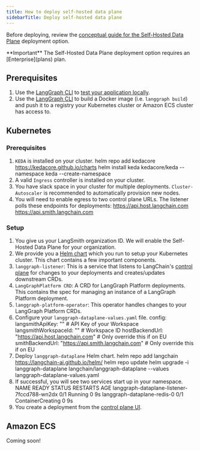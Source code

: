 ```yaml
---
title: How to deploy self-hosted data plane
sidebarTitle: Deploy self-hosted data plane
---
```

Before deploying, review the [conceptual guide for the Self-Hosted Data Plane](langgraph_self_hosted_data_plane) deployment option.

<Info>
  **Important**
  The Self-Hosted Data Plane deployment option requires an [Enterprise](plans) plan.
</Info>

## Prerequisites

1. Use the [LangGraph CLI](langgraph_cli) to [test your application locally](local-server).
2. Use the [LangGraph CLI](langgraph_cli) to build a Docker image (i.e. `langgraph build`) and push it to a registry your Kubernetes cluster or Amazon ECS cluster has access to.

## Kubernetes

### Prerequisites

1. `KEDA` is installed on your cluster.
  helm repo add kedacore https://kedacore.github.io/charts
  helm install keda kedacore/keda --namespace keda --create-namespace
2. A valid `Ingress` controller is installed on your cluster.
3. You have slack space in your cluster for multiple deployments. `Cluster-Autoscaler` is recommended to automatically provision new nodes.
4. You will need to enable egress to two control plane URLs. The listener polls these endpoints for deployments:
  https://api.host.langchain.com
  https://api.smith.langchain.com

### Setup

1. You give us your LangSmith organization ID. We will enable the Self-Hosted Data Plane for your organization.
2. We provide you a [Helm chart](https://github.com/langchain-ai/helm/tree/main/charts/langgraph-dataplane) which you run to setup your Kubernetes cluster. This chart contains a few important components.
  1. `langgraph-listener`: This is a service that listens to LangChain's [control plane](langgraph_control_plane) for changes to your deployments and creates/updates downstream CRDs.
  2. `LangGraphPlatform CRD`: A CRD for LangGraph Platform deployments. This contains the spec for managing an instance of a LangGraph Platform deployment.
  3. `langgraph-platform-operator`: This operator handles changes to your LangGraph Platform CRDs.
3. Configure your `langgraph-dataplane-values.yaml` file.
  config:
  langsmithApiKey: "" # API Key of your Workspace
  langsmithWorkspaceId: "" # Workspace ID
  hostBackendUrl: "https://api.host.langchain.com" # Only override this if on EU
  smithBackendUrl: "https://api.smith.langchain.com" # Only override this if on EU
4. Deploy `langgraph-dataplane` Helm chart.
  helm repo add langchain https://langchain-ai.github.io/helm/
  helm repo update
  helm upgrade -i langgraph-dataplane langchain/langgraph-dataplane --values langgraph-dataplane-values.yaml
5. If successful, you will see two services start up in your namespace.
  NAME                                          READY   STATUS              RESTARTS   AGE
  langgraph-dataplane-listener-7fccd788-wn2dx   0/1     Running             0          9s
  langgraph-dataplane-redis-0                   0/1     ContainerCreating   0          9s
6. You create a deployment from the [control plane UI](langgraph_control_plane#control-plane-ui).

## Amazon ECS

Coming soon!

